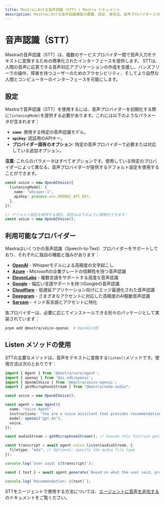 ```yaml
---
title: Mastraにおける音声認識 (STT) | Mastra ドキュメント
description: Mastraにおける音声認識機能の概要、設定、使用法、音声プロバイダーとの統合について。
---
```


# 音声認識（STT）

Mastraの音声認識（STT）は、複数のサービスプロバイダー間で音声入力をテキストに変換するための標準化されたインターフェースを提供します。
STTは、人間の音声に応答できる音声対応アプリケーションの作成を支援し、ハンズフリーでの操作、障害を持つユーザーのためのアクセシビリティ、そしてより自然な人間とコンピューターのインターフェースを可能にします。

## 設定

Mastraで音声認識（STT）を使用するには、音声プロバイダーを初期化する際に`listeningModel`を提供する必要があります。これには以下のようなパラメータが含まれます：

- **`name`**: 使用する特定の音声認識モデル。
- **`apiKey`**: 認証用のAPIキー。
- **プロバイダー固有のオプション**: 特定の音声プロバイダーで必要または対応している追加オプション。

**注意**: これらのパラメータはすべてオプションです。使用している特定のプロバイダーによって異なる、音声プロバイダーが提供するデフォルト設定を使用することができます。

```typescript
const voice = new OpenAIVoice({
  listeningModel: {
    name: "whisper-1",
    apiKey: process.env.OPENAI_API_KEY,
  },
});

// デフォルト設定を使用する場合、設定は以下のように簡略化できます：
const voice = new OpenAIVoice();
```

## 利用可能なプロバイダー

Mastraはいくつかの音声認識（Speech-to-Text）プロバイダーをサポートしており、それぞれに独自の機能と強みがあります：

- [**OpenAI**](/reference/voice/openai/) - Whisperモデルによる高精度の文字起こし
- [**Azure**](/reference/voice/azure/) - Microsoftの企業グレードの信頼性を持つ音声認識
- [**ElevenLabs**](/reference/voice/elevenlabs/) - 複数言語をサポートする高度な音声認識
- [**Google**](/reference/voice/google/) - 幅広い言語サポートを持つGoogleの音声認識
- [**Cloudflare**](/reference/voice/cloudflare/) - 低遅延アプリケーション向けにエッジ最適化された音声認識
- [**Deepgram**](/reference/voice/deepgram/) - さまざまなアクセントに対応した高精度のAI駆動音声認識
- [**Sarvam**](/reference/voice/sarvam/) - インド系言語とアクセントに特化

各プロバイダーは、必要に応じてインストールできる別々のパッケージとして実装されています：

```bash
pnpm add @mastra/voice-openai  # OpenAIの例
```

## Listen メソッドの使用

STTの主要なメソッドは、音声をテキストに変換する`listen()`メソッドです。使用方法は次のとおりです：

```typescript
import { Agent } from '@mastra/core/agent';
import { openai } from '@ai-sdk/openai';
import { OpenAIVoice } from '@mastra/voice-openai';
import { getMicrophoneStream } from "@mastra/node-audio";

const voice = new OpenAIVoice();

const agent = new Agent({
  name: "Voice Agent",
  instructions: "You are a voice assistant that provides recommendations based on user input.",
  model: openai("gpt-4o"),
  voice,
});

const audioStream = getMicrophoneStream(); // Assume this function gets audio input

const transcript = await agent.voice.listen(audioStream, {
  filetype: "m4a", // Optional: specify the audio file type
});

console.log(`User said: ${transcript}`);

const { text } = await agent.generate(`Based on what the user said, provide them a recommendation: ${transcript}`);

console.log(`Recommendation: ${text}`);
```

STTをエージェントで使用する方法については、[エージェントに音声を追加する](../agents/adding-voice.mdx)のドキュメントをご覧ください。

